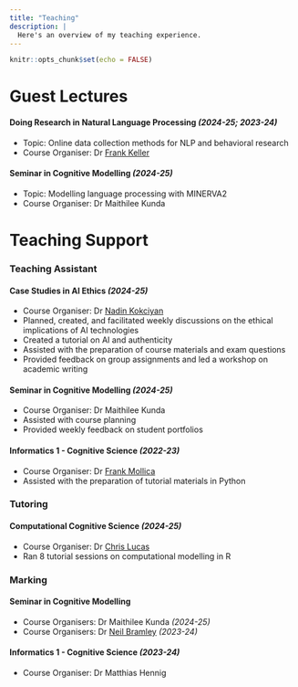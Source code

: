```yaml
---
title: "Teaching"
description: |
  Here's an overview of my teaching experience.
---
```


```r
knitr::opts_chunk$set(echo = FALSE)
```

# Guest Lectures

#### Doing Research in Natural Language Processing  *(2024-25; 2023-24)*

  - Topic: Online data collection methods for NLP and behavioral research
  - Course Organiser: Dr [Frank Keller](https://homepages.inf.ed.ac.uk/keller/)

#### Seminar in Cognitive Modelling  *(2024-25)*  

  - Topic: Modelling language processing with MINERVA2
  - Course Organiser: Dr Maithilee Kunda

# Teaching Support

### Teaching Assistant

#### Case Studies in AI Ethics *(2024-25)*  
  
- Course Organiser: Dr [Nadin Kokciyan](https://edi-chai-lab.github.io/chai-lab-site/team/nadin-kokciyan/)
- Planned, created, and facilitated weekly discussions on the ethical implications of AI technologies
- Created a tutorial on AI and authenticity
- Assisted with the preparation of course materials and exam questions
- Provided feedback on group assignments and led a workshop on academic writing

#### Seminar in Cognitive Modelling *(2024-25)*  

- Course Organiser: Dr Maithilee Kunda
- Assisted with course planning
- Provided weekly feedback on student portfolios

#### Informatics 1 - Cognitive Science *(2022-23)*

- Course Organiser: Dr [Frank Mollica](https://mollicaf.github.io/)
- Assisted with the preparation of tutorial materials in Python

### Tutoring

#### Computational Cognitive Science *(2024-25)*

- Course Organiser: Dr [Chris Lucas](https://lucaslab-uoe.github.io/members/chris/)
- Ran 8 tutorial sessions on computational modelling in R

### Marking

#### Seminar in Cognitive Modelling

- Course Organisers: Dr Maithilee Kunda *(2024-25)*
- Course Organisers: Dr [Neil Bramley](https://edwebprofiles.ed.ac.uk/profile/bramley) *(2023-24)*

#### Informatics 1 - Cognitive Science *(2023-24)*

- Course Organiser: Dr Matthias Hennig
